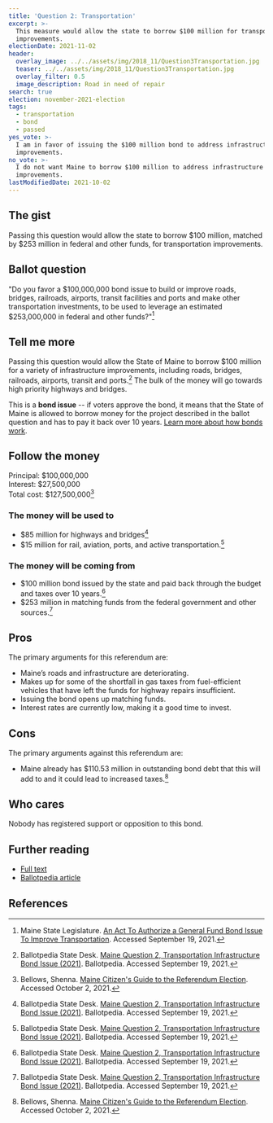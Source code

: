```yaml
---
title: 'Question 2: Transportation'
excerpt: >-
  This measure would allow the state to borrow $100 million for transportation
  improvements.
electionDate: 2021-11-02
header:
  overlay_image: ../../assets/img/2018_11/Question3Transportation.jpg
  teaser: ../../assets/img/2018_11/Question3Transportation.jpg
  overlay_filter: 0.5
  image_description: Road in need of repair
search: true
election: november-2021-election
tags:
  - transportation
  - bond
  - passed
yes_vote: >-
  I am in favor of issuing the $100 million bond to address infrastructure
  improvements.
no_vote: >-
  I do not want Maine to borrow $100 million to address infrastructure
  improvements.
lastModifiedDate: 2021-10-02
---
```


## The gist

Passing this question would allow the state to borrow $100 million, matched by $253 million in federal and other funds, for transportation improvements.

## Ballot question

"Do you favor a $100,000,000 bond issue to build or improve roads, bridges, railroads, airports, transit facilities and ports and make other transportation investments, to be used to leverage an estimated $253,000,000 in federal and other funds?"[^1]

<YesNoTable yesContent={frontmatter.yes_vote} noContent={frontmatter.no_vote} />

## Tell me more

Passing this question would allow the State of Maine to borrow $100 million for a variety of infrastructure improvements, including roads, bridges, railroads, airports, transit and ports.[^2] The bulk of the money will go towards high priority highways and bridges.

This is a **bond issue** -- if voters approve the bond, it means that the State of Maine is allowed to borrow money for the project described in the ballot question and has to pay it back over 10 years. [Learn more about how bonds work](/bonds).

## Follow the money

Principal: $100,000,000
<br />Interest: $27,500,000
<br />Total cost: $127,500,000[^3]

### The money will be used to

- $85 million for highways and bridges[^2]
- $15 million for rail, aviation, ports, and active transportation.[^2]

### The money will be coming from

- $100 million bond issued by the state and paid back through the budget and taxes over 10 years.[^2]
- $253 million in matching funds from the federal government and other sources.[^2]

## Pros

The primary arguments for this referendum are:

- Maine’s roads and infrastructure are deteriorating.
- Makes up for some of the shortfall in gas taxes from fuel-efficient vehicles that have left the funds for highway repairs insufficient.
- Issuing the bond opens up matching funds.
- Interest rates are currently low, making it a good time to invest.

## Cons

The primary arguments against this referendum are:

- Maine already has $110.53 million in outstanding bond debt that this will add to and it could lead to increased taxes.[^3]

## Who cares

Nobody has registered support or opposition to this bond.

## Further reading

- [Full text](http://legislature.maine.gov/ros/LawsOfMaine/breeze/Law/getDocById/?docId=78979)
- [Ballotpedia article](<https://ballotpedia.org/Maine_Question_2,_Transportation_Infrastructure_Bond_Issue_(2021)>)

## References

[^1]: Maine State Legislature. [An Act To Authorize a General Fund Bond Issue To Improve Transportation](http://legislature.maine.gov/ros/LawsOfMaine/breeze/Law/getDocById/?docId=78979). Accessed September 19, 2021.

[^2]: Ballotpedia State Desk. [Maine Question 2, Transportation Infrastructure Bond Issue (2021)](<https://ballotpedia.org/Maine_Question_2,_Transportation_Infrastructure_Bond_Issue_(2021)>). Ballotpedia. Accessed September 19, 2021.

[^3]: Bellows, Shenna. [Maine Citizen's Guide to the Referendum Election](https://www.maine.gov/sos/cec/elec/upcoming/pdf/11-21citizensguide.pdf). Accessed October 2, 2021.
